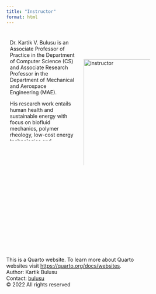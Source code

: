 ```yaml
---
title: "Instructor"
format: html
---
```


<style>
* {
  box-sizing: border-box;
}
/* Create two equal columns that floats next to each other */
.column {
  float: left;
  width: 50%;
  padding: 10px;
  height: 300px; /* Should be removed. Only for demonstration */
}

/* Clear floats after the columns */
.row:after {
  content: "";
  display: table;
  clear: both;
}
</style>

<div class="row">
 <div class="column">
 <p>Dr. Kartik V. Bulusu is an Associate Professor of Practice in the Department of Computer Science (CS) and Associate Research Professor in the Department of Mechanical and Aerospace Engineering (MAE). </p>
 
 <p>His research work entails human health and sustainable energy with focus on biofluid mechanics, polymer rheology, low-cost energy technologies and applications of wavelet transforms. 
 <p>He is also working on AI-on-the-edge applications using low-power devices. In his free time, he is loves to tinker with electronics and design low-cost experiments for research and education.</p>
 <p>Dr. Bulusu has been developing low-cost ejector technologies refrigeration in disaster-prone regions and humanitarian needs. </p>
 <p><strong>Office hours:</strong> On-demand <br>(please reach out via email!)</p>
 <p><strong>Location:</strong> Blackboard Collaborate Course Room</p>
 </div>


<br><br><br><br>
 <div class="column">
 <!-- "float: left;  -->
 <img src="/images/20160728facultybioshots_SEAS_GWU_40.jpg" alt="instructor" style="object-fit:contain width:400px;height:400px; margin-right: 10px;" /><br><br><br><br>
 <p><strong>Campus Address:</strong> SEH 3640</p>
 <p><strong>E-mail:</strong> bulusu at gwu dot edu</p>
 </div>
</div>
<br><br><br><br><br><br><br><br><br><br><br><br><br>


<!-- 
### Instructor contacts
<p>Campus Address: SEH 3640</p>
<p>E-mail: bulusu at gwu dot edu</p>
<p>Office hours: On-demand (please reach out via email or Slack!)</p>
<p>Location: Blackboard Collaborate Course Room</p> -->

<footer>
  <p>This is a Quarto website. To learn more about Quarto websites visit <https://quarto.org/docs/websites>.<br>
  Author: Kartik Bulusu<br>
  Contact: <a href="mailto:bulusu@gwu.edu">bulusu</a><br>
  &copy; 2022 All rights reserved</p>
</footer>